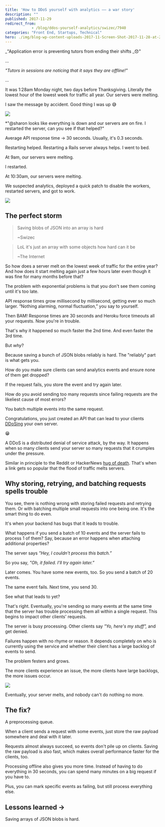 ```yaml
---
title: 'How to DDoS yourself with analytics –– a war story'
description: ""
published: 2017-11-29
redirect_from: 
            - /blog/ddos-yourself-analytics/swizec/7940
categories: "Front End, Startups, Technical"
hero: ./img/blog-wp-content-uploads-2017-11-Screen-Shot-2017-11-28-at-23.44.45.png
---
```

_&quot;Application error is preventing tutors from ending their shifts _😞&quot;



...



_&quot;Tutors in sessions are noticing that it says they are offline!&quot;_



...



It was 1:28am Monday night, two days before Thanksgiving. Literally the lowest hour of the lowest week for traffic all year. Our servers were melting.



I saw the message by accident. Good thing I was up 😅



![](./img/blog-wp-content-uploads-2017-11-Screen-Shot-2017-11-28-at-23.44.45.png)



\*&quot;@sharon looks like everything is down and our servers are on fire. I restarted the server, can you see if that helped?&quot;



Average API response time → 30 seconds. Usually, it&#x27;s 0.3 seconds.



Restarting helped. Restarting a Rails server always helps. I went to bed.



At 9am, our servers were melting.



I restarted.



At 10:30am, our servers were melting.



We suspected analytics, deployed a quick patch to disable the workers, restarted servers, and got to work.



![](./img/media-l2QEgWxqxI2WJCXpC-giphy.gif)



## The perfect storm



> Saving blobs of JSON into an array is hard
>
>
>
> ~Swizec



> LoL it&#x27;s just an array with some objects how hard can it be
>
>
>
> ~The Internet



So how does a server melt on the lowest week of traffic for the entire year? And how does it start melting again just a few hours later even though it was fine for many months before that?



The problem with exponential problems is that you don&#x27;t see them coming until it&#x27;s too late.



API response times grow millisecond by millisecond, getting ever so much larger. “Nothing alarming, normal fluctuation,” you say to yourself.



Then BAM! Response times are 30 seconds and Heroku force timeouts all your requests. Now you&#x27;re in trouble.



That&#x27;s why it happened so much faster the 2nd time. And even faster the 3rd time.



But _why_?



Because saving a bunch of JSON blobs reliably is hard. The &quot;reliably&quot; part is what gets you.



How do you make sure clients can send analytics events and ensure none of them get dropped?



If the request fails, you store the event and try again later.



How do you avoid sending too many requests since failing requests are the likeliest cause of most errors?



You batch multiple events into the same request.



Congratulations, you just created an API that can lead to your clients [DDoSing](https://en.wikipedia.org/wiki/Denial-of-service_attack) your own server.



😁



A DDoS is a distributed denial of service attack, by the way. It happens when so many clients send your server so many requests that it crumples under the pressure.



Similar in principle to the Reddit or HackerNews [hug of death](https://en.wikipedia.org/wiki/Slashdot_effect). That&#x27;s when a link gets so popular that the flood of traffic melts servers.



## Why storing, retrying, and batching requests spells trouble



You see, there is nothing wrong with storing failed requests and retrying them. Or with batching multiple small requests into one being one. It&#x27;s the smart thing to do even.



It&#x27;s when your backend has bugs that it leads to trouble.



What happens if you send a batch of 10 events and the server fails to process 1 of them? Say, because an error happens when attaching additional properties?



The server says _&quot;Hey, I couldn&#x27;t process this batch.”_



So you say, _&quot;Oh, it failed. I&#x27;ll try again later.”_



Later comes. You have some new events, too. So you send a batch of 20 events.



The same event fails. Next time, you send 30.



See what that leads to yet?



That&#x27;s right. Eventually, you&#x27;re sending so many events at the same time that the server has trouble processing them all within a single request. This begins to impact other clients&#x27; requests.



The server is busy processing. Other clients say _&quot;Yo, here&#x27;s my stuff”,_ and get denied.



Failures happen with no rhyme or reason. It depends completely on who is currently using the service and whether their client has a large backlog of events to send.



The problem festers and grows.



The more clients experience an issue, the more clients have large backlogs, the more issues occur.



![](./img/media-NQTttAGByybAI-giphy.gif)



Eventually, your server melts, and nobody can&#x27;t do nothing no more.



## The fix?



A preprocessing queue.



When a client sends a request with some events, just store the raw payload somewhere and deal with it later.



Requests almost always succeed, so events don&#x27;t pile up on clients. Saving the raw payload is also fast, which makes overall performance faster for the clients, too.



Processing offline also gives you more time. Instead of having to do everything in 30 seconds, you can spend many minutes on a big request if you have to.



Plus, you can mark specific events as failing, but still process everything else.



## Lessons learned →



Saving arrays of JSON blobs is hard.